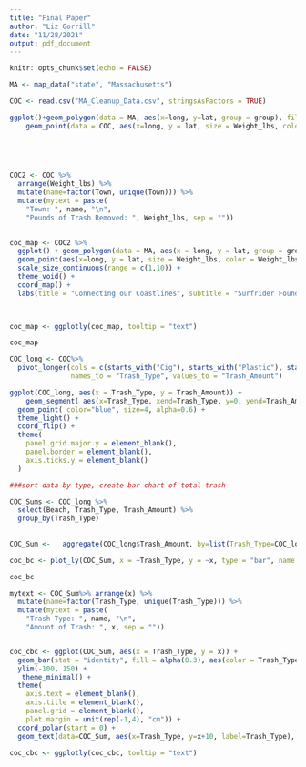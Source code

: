 ```yaml
---
title: "Final Paper"
author: "Liz Gorrill"
date: "11/28/2021"
output: pdf_document
---
```


```r
knitr::opts_chunk$set(echo = FALSE)
```





```r


MA <- map_data("state", "Massachusetts")

COC <- read.csv("MA_Cleanup_Data.csv", stringsAsFactors = TRUE)

ggplot()+geom_polygon(data = MA, aes(x=long, y=lat, group = group), fill = "grey", alpha = 0.6) +
    geom_point(data = COC, aes(x=long, y = lat, size = Weight_lbs, color = Weight_lbs)) + coord_map() 
  


 


```

```r

COC2 <- COC %>%
  arrange(Weight_lbs) %>%
  mutate(name=factor(Town, unique(Town))) %>%
  mutate(mytext = paste(
    "Town: ", name, "\n",
    "Pounds of Trash Removed: ", Weight_lbs, sep = ""))
  

coc_map <- COC2 %>%
  ggplot() + geom_polygon(data = MA, aes(x = long, y = lat, group = group), fill = "grey", alpha = 0.6) +
  geom_point(aes(x=long, y = lat, size = Weight_lbs, color = Weight_lbs, text = mytext, alpha = 2)) +
  scale_size_continuous(range = c(1,10)) +
  theme_void() +
  coord_map() + 
  labs(title = "Connecting our Coastlines", subtitle = "Surfrider Foundation Massachusetts Chapter beach cleanup data ", color = "Weight (pounds)")
 


coc_map <- ggplotly(coc_map, tooltip = "text")

coc_map


```

```r

COC_long <- COC%>%
  pivot_longer(cols = c(starts_with("Cig"), starts_with("Plastic"), starts_with("Foam"), starts_with("Food"), starts_with("Ball"), starts_with("X6"), starts_with("Juice"), starts_with("Vape"), starts_with("Single"), starts_with("Bait"), starts_with("Buoy"), starts_with("Large"), starts_with("Fish"), starts_with("Hooks"), starts_with("Light"), starts_with("Net"), starts_with("Pots"), starts_with("Rope"), starts_with("Diaper"), starts_with("Syr"), starts_with("Tamp"), starts_with("Tooth"), starts_with("Bott"), starts_with("Shotg"), starts_with("Zip"), starts_with("Dog"), starts_with("Paper"), starts_with("Treated"), starts_with("Wood"), starts_with("Metal"), starts_with("Alum"), starts_with("Can"), starts_with("Glass"), starts_with("Cond"), starts_with("Tire"), starts_with("Fire"), starts_with("Tarp"), starts_with("Disin"), starts_with("Latex"), starts_with("Reus")),
               names_to = "Trash_Type", values_to = "Trash_Amount") 

ggplot(COC_long, aes(x = Trash_Type, y = Trash_Amount)) + 
    geom_segment( aes(x=Trash_Type, xend=Trash_Type, y=0, yend=Trash_Amount), color="skyblue") +
  geom_point( color="blue", size=4, alpha=0.6) +
  theme_light() +
  coord_flip() +
  theme(
    panel.grid.major.y = element_blank(),
    panel.border = element_blank(),
    axis.ticks.y = element_blank()
  )

###sort data by type, create bar chart of total trash
```



```r

COC_Sums <- COC_long %>%
  select(Beach, Trash_Type, Trash_Amount) %>%
  group_by(Trash_Type)
   
  
COC_Sum <-   aggregate(COC_long$Trash_Amount, by=list(Trash_Type=COC_long$Trash_Type), FUN=sum, na.rm = TRUE)

coc_bc <- plot_ly(COC_Sum, x = ~Trash_Type, y = ~x, type = "bar", name = "Trash Type Distribution") 

coc_bc


```

```r

mytext <- COC_Sum%>% arrange(x) %>%
  mutate(name=factor(Trash_Type, unique(Trash_Type))) %>%
  mutate(mytext = paste(
    "Trash Type: ", name, "\n",
    "Amount of Trash: ", x, sep = ""))  


coc_cbc <- ggplot(COC_Sum, aes(x = Trash_Type, y = x)) +
  geom_bar(stat = "identity", fill = alpha(0.3), aes(color = Trash_Type, text = mytext))+
  ylim(-100, 150) +
   theme_minimal() +
  theme(
    axis.text = element_blank(),
    axis.title = element_blank(),
    panel.grid = element_blank(),
    plot.margin = unit(rep(-1,4), "cm")) +
  coord_polar(start = 0) +
  geom_text(data=COC_Sum, aes(x=Trash_Type, y=x+10, label=Trash_Type), color="black", fontface="bold",alpha=0.6, size=2.5,  inherit.aes = FALSE ) 

coc_cbc <- ggplotly(coc_cbc, tooltip = "text")

```